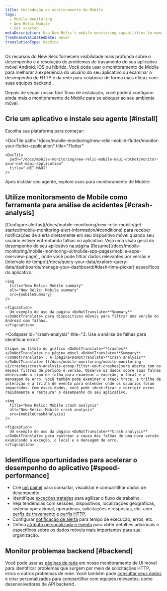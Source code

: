 ```yaml
---
title: Introdução ao monitoramento de Mobile
tags:
  - Mobile monitoring
  - New Relic Mobile
  - Get started
metaDescription: Use New Relic's mobile monitoring capabilities to manage the performance of your iOS and Android apps and your customers' overall digital experience.
freshnessValidatedDate: never
translationType: machine
---
```






Os recursos <InlinePopover type="mobile"/>do New Relic fornecem visibilidade mais profunda sobre o desempenho e a resolução de problemas de travamento do seu aplicativo móvel Android, iOS ou híbrido. Você pode usar o monitoramento de Mobile para melhorar a experiência do usuário do seu aplicativo ou examinar o desempenho do HTTP e da rede para colaborar de forma mais eficaz com suas equipes backend .

Depois de seguir nosso fácil fluxo de instalação, você poderá configurar ainda mais o monitoramento de Mobile para se adequar ao seu ambiente móvel.

## Crie um aplicativo e instale seu agente [#install]

Escolha sua plataforma para começar:

<DocTiles>
  <DocTile
    path="/docs/mobile-monitoring/new-relic-mobile-android/get-started/introduction-new-relic-mobile-android"
    title="Android"
  />

  <DocTile
    path="/docs/mobile-monitoring/new-relic-mobile-ios/get-started/introduction-new-relic-mobile-ios"
    title="iOS"
  />

  <DocTile
    path="/docs/mobile-monitoring/new-relic-mobile-ionic-capacitor/get-started/introduction-new-relic-ionic-capacitor"
    title="Capacitor"
  />

  <DocTile
    path="/docs/mobile-monitoring/new-relic-mobile-cordova-phonegap/get-started-with-cordova-monitoring"
    title="Cordova"
  />

  <DocTile
    path="/docs/mobile-monitoring/new-relic-mobile-flutter/monitor-your-flutter-application"
    title="Flutter"
  >
    <DocTile
      path="/docs/mobile-monitoring/new-relic-mobile-maui-dotnet/monitor-your-net-maui-application"
      title=".NET MAUI"
    />
  </DocTile>

  <DocTile
    path="/docs/mobile-monitoring/new-relic-monitoring-react-native/monitor-your-react-native-application"
    title="React Native"
  />

  <DocTile
    path="/docs/mobile-monitoring/new-relic-mobile-unity/monitor-your-unity-application/"
    title="Unity"
  />

  <DocTile
    path="/docs/mobile-monitoring/new-relic-mobile-unreal-engine/monitor-your-unreal-engine-application/"
    title="Unreal Engine"
  />

  <DocTile
    path="/docs/mobile-monitoring/new-relic-mobile-xamarin/monitor-your-xamarin-application"
    title="Xamarin"
  />
</DocTiles>

Após instalar seu agente, explore usos para monitoramento de Mobile:

## Utilize monitoramento de Mobile como ferramenta para análise de acidentes [#crash-analysis]

<CollapserGroup>
  <Collapser
    id="alert"
    title="1. Receba notificação de alerta sobre falhas"
  >
    [Configure alertas](/docs/mobile-monitoring/new-relic-mobile/get-started/mobile-monitoring-alert-information/#conditions) para receber notificações de alerta diretamente em seu dispositivo móvel quando seu usuário estiver enfrentando falhas no aplicativo. Veja uma visão geral do desempenho do seu aplicativo na página [Resumo](/docs/mobile-monitoring/mobile-monitoring-ui/mobile-app-pages/mobile-apps-overview-page) , onde você pode filtrar dados relevantes por versão e [intervalo de tempo](/docs/query-your-data/explore-query-data/dashboards/manage-your-dashboard/#dash-time-picker) específicos do aplicativo.

    <img
      title="New Relic: Mobile summary"
      alt="New Relic: Mobile summary"
      src={mobileSummary}
    />

    <figcaption>
      Um exemplo de uso da página <DoNotTranslate>**Summary**</DoNotTranslate> para dispositivos móveis para filtrar uma versão do Android com falhas.
    </figcaption>
  </Collapser>

  <Collapser
    id="crash-analysis"
    title="2. Use a análise de falhas para identificar erros"
  >
    Clique no título do gráfico <DoNotTranslate>**Crashes**</DoNotTranslate> na página móvel <DoNotTranslate>**Summary**</DoNotTranslate> . A [página<DoNotTranslate>**Crash analysis**</DoNotTranslate> ](/docs/mobile-monitoring/mobile-monitoring-ui/crashes/crash-analysis-group-filter-your-crashes)será aberta com os mesmos filtros de período e versão. Observe os dados sobre suas falhas observando o tipo de falha para examinar a exceção, o local e a mensagem de erro. Você também pode examinar o stack trace, a trilha de interação e a trilha de evento para entender onde os usuários foram impactados. Com esses dados, você pode identificar e corrigir erros rapidamente e restaurar o desempenho do seu aplicativo.

    <img
      title="New Relic: Mobile crash analysis"
      alt="New Relic: Mobile crash analysis"
      src={mobileCrashAnalysis}
    />

    <figcaption>
      Um exemplo de uso da página <DoNotTranslate>**Crash analysis**</DoNotTranslate> para rastrear a causa das falhas de uma nova versão examinando a exceção, o local e a mensagem de erro.
    </figcaption>
  </Collapser>
</CollapserGroup>

## Identifique oportunidades para acelerar o desempenho do aplicativo [#speed-performance]

* Crie [um painel](/docs/dashboards/new-relic-one-dashboards/get-started/introduction-new-relic-one-dashboards) para consultar, visualizar e compartilhar dados de desempenho.
* Identifique [exceções tratadas](/docs/mobile-monitoring/mobile-monitoring-ui/crashes/introduction-mobile-handled-exceptions) para agilizar o fluxo de trabalho.
* Veja tendências com sessões, dispositivos, localizações geográficas, sistema operacional, operadoras, solicitações e respostas, etc. com [perfis de travamento](/docs/mobile-monitoring/mobile-monitoring-ui/crashes/crash-analysis-group-filter-your-crashes/#profiles) e [perfis HTTP](/docs/mobile-monitoring/mobile-monitoring-ui/network-pages/http-errors-page/#error-profiles).
* Configurar [notificação de alerta](/docs/mobile-monitoring/new-relic-mobile/getting-started/alert-information-new-relic-mobile) para tempo de execução, erros, etc.
* Defina [atributo personalizado e evento](/docs/insights/insights-data-sources/custom-events/insert-custom-events-attributes-mobile-data) para obter detalhes adicionais e específicos sobre os dados móveis mais importantes para sua organização.

## Monitor problemas backend [#backend]

Você pode usar as [páginas de rede](/docs/mobile-monitoring/mobile-monitoring-ui/network-pages/analyze-network-requests-using-mobilerequest-event-data/) em nosso monitoramento de UI móvel para identificar problemas que surgem por meio de solicitações HTTP, erros e outros problemas de rede. Você também pode [consultar seus dados](/docs/nrql/nrql-examples/nrql-query-examples-mobile-monitoring/) e criar <InlinePopover type="dashboards"/>personalizados para compartilhar com equipes relevantes, como desenvolvedores de API backend .